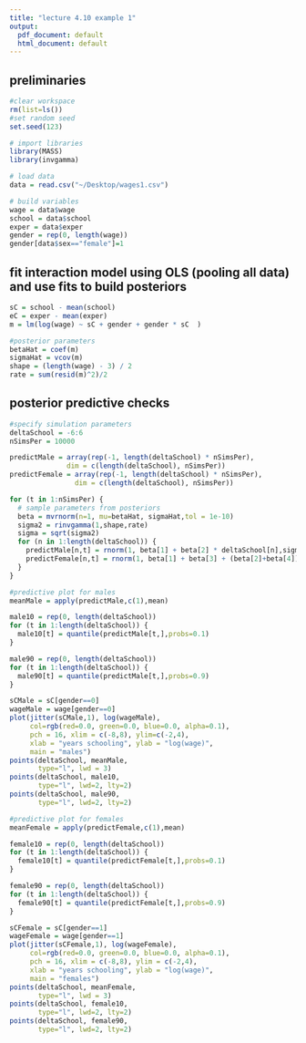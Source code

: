 ```yaml
---
title: "lecture 4.10 example 1"
output:
  pdf_document: default
  html_document: default
---
```


## preliminaries
```r
#clear workspace
rm(list=ls())
#set random seed
set.seed(123)

# import libraries
library(MASS)
library(invgamma)

# load data
data = read.csv("~/Desktop/wages1.csv")

# build variables
wage = data$wage
school = data$school
exper = data$exper
gender = rep(0, length(wage))
gender[data$sex=="female"]=1
```

## fit interaction model using OLS (pooling all data) and use fits to build posteriors
```r
sC = school - mean(school)
eC = exper - mean(exper)
m = lm(log(wage) ~ sC + gender + gender * sC  )
```

```r
#posterior parameters
betaHat = coef(m)
sigmaHat = vcov(m)
shape = (length(wage) - 3) / 2
rate = sum(resid(m)^2)/2

```

## posterior predictive checks
```r
#specify simulation parameters
deltaSchool = -6:6
nSimsPer = 10000

predictMale = array(rep(-1, length(deltaSchool) * nSimsPer),
              dim = c(length(deltaSchool), nSimsPer))
predictFemale = array(rep(-1, length(deltaSchool) * nSimsPer),
                dim = c(length(deltaSchool), nSimsPer))

for (t in 1:nSimsPer) {
  # sample parameters from posteriors
  beta = mvrnorm(n=1, mu=betaHat, sigmaHat,tol = 1e-10)
  sigma2 = rinvgamma(1,shape,rate)
  sigma = sqrt(sigma2)
  for (n in 1:length(deltaSchool)) {
    predictMale[n,t] = rnorm(1, beta[1] + beta[2] * deltaSchool[n],sigma)
    predictFemale[n,t] = rnorm(1, beta[1] + beta[3] + (beta[2]+beta[4]) * deltaSchool[n] ,sigma)
  }
}
```


```r
#predictive plot for males
meanMale = apply(predictMale,c(1),mean)

male10 = rep(0, length(deltaSchool))
for (t in 1:length(deltaSchool)) {
  male10[t] = quantile(predictMale[t,],probs=0.1)
}

male90 = rep(0, length(deltaSchool))
for (t in 1:length(deltaSchool)) {
  male90[t] = quantile(predictMale[t,],probs=0.9)
}

sCMale = sC[gender==0]
wageMale = wage[gender==0]
plot(jitter(sCMale,1), log(wageMale), 
     col=rgb(red=0.0, green=0.0, blue=0.0, alpha=0.1), 
     pch = 16, xlim = c(-8,8), ylim=c(-2,4),
     xlab = "years schooling", ylab = "log(wage)",
     main = "males")
points(deltaSchool, meanMale, 
       type="l", lwd = 3)
points(deltaSchool, male10, 
       type="l", lwd=2, lty=2)
points(deltaSchool, male90, 
       type="l", lwd=2, lty=2)
```

```r
#predictive plot for females
meanFemale = apply(predictFemale,c(1),mean)

female10 = rep(0, length(deltaSchool))
for (t in 1:length(deltaSchool)) {
  female10[t] = quantile(predictFemale[t,],probs=0.1)
}

female90 = rep(0, length(deltaSchool))
for (t in 1:length(deltaSchool)) {
  female90[t] = quantile(predictFemale[t,],probs=0.9)
}

sCFemale = sC[gender==1]
wageFemale = wage[gender==1]
plot(jitter(sCFemale,1), log(wageFemale), 
     col=rgb(red=0.0, green=0.0, blue=0.0, alpha=0.1), 
     pch = 16, xlim = c(-8,8), ylim = c(-2,4),
     xlab = "years schooling", ylab = "log(wage)",
     main = "females")
points(deltaSchool, meanFemale, 
       type="l", lwd = 3)
points(deltaSchool, female10, 
       type="l", lwd=2, lty=2)
points(deltaSchool, female90, 
       type="l", lwd=2, lty=2)
```

